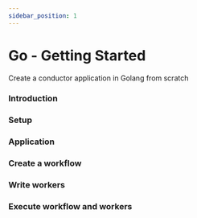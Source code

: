 ```yaml
---
sidebar_position: 1
---
```


# Go - Getting Started
Create a conductor application in Golang from scratch

### Introduction
### Setup
### Application
### Create a workflow
### Write workers
### Execute workflow and workers
